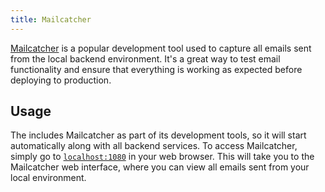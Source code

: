 ```yaml
---
title: Mailcatcher
---
```


[Mailcatcher](https://mailcatcher.me/) is a popular development tool used to capture all emails sent from the local
backend environment. It's a great way to test email functionality and ensure that everything is working as expected
before deploying to production.

## Usage

The <ProjectName/> includes Mailcatcher as part of its development tools, so it will start automatically along with
all backend services. To access Mailcatcher, simply go to [`localhost:1080`](http://localhost:1080) in your web browser.
This will take you to the Mailcatcher web interface, where you can view all emails sent from your local environment.


[//]: # (:::info)

[//]: # ()
[//]: # (Note that in order for Mailcatcher to work properly, your emails need to be pre-rendered.)

[//]: # (We have provided detailed instructions on how to do this in our documentation)

[//]: # ([here]&#40;/v2/working-with-sb/emails/build-emails&#41;.)

[//]: # ()
[//]: # (:::)
